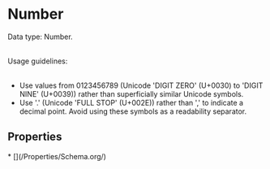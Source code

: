   
# Number

Data type: Number.<br/><br/>

Usage guidelines:<br/><br/>

<ul>
<li>Use values from 0123456789 (Unicode 'DIGIT ZERO' (U+0030) to 'DIGIT NINE' (U+0039)) rather than superficially similar Unicode symbols.</li>
<li>Use '.' (Unicode 'FULL STOP' (U+002E)) rather than ',' to indicate a decimal point. Avoid using these symbols as a readability separator.</li>
</ul>

## Properties

<Grid>
* [](/Properties/Schema.org/)
</Grid>

